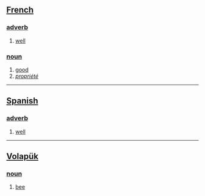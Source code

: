 == [[French]] ==
=== [[adverb]] ===
# [[well]]
=== [[noun]] ===
# [[good]]
# ''[[propriété]]''

----

== [[Spanish]] ==
=== [[adverb]] ===
# [[well]]

----

== [[Volapük]] == 
=== [[noun]] === 
# [[bee]]